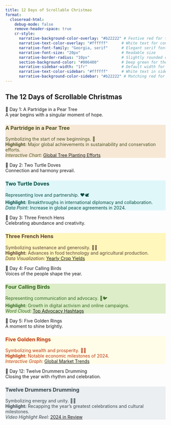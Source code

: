 ```yaml
---
title: 12 Days of Scrollable Christmas
format:
  closeread-html:
    debug-mode: false
    remove-header-space: true
    cr-style:
      narrative-background-color-overlay: "#b22222" # Festive red for the overlay background
      narrative-text-color-overlay: "#ffffff"      # White text for contrast
      narrative-font-family: "Georgia, serif"      # Elegant serif font
      narrative-font-size: "20px"                  # Readable size
      narrative-border-radius: "10px"              # Slightly rounded corners
      section-background-color: "#006400"          # Deep green for the section background
      narrative-sidebar-width: "1fr"               # Default width for sidebar
      narrative-text-color-sidebar: "#ffffff"      # White text in sidebar layouts
      narrative-background-color-sidebar: "#b22222" # Matching red for sidebar layouts
---
```


:::{.cr-section layout="overlay-center"}

## The 12 Days of Scrollable Christmas

:::{.trigger focus-on="day1-sticky"} 
🎵 Day 1: A Partridge in a Pear Tree  
A year begins with a singular moment of hope.
:::

:::{#day1-sticky .sticky style="background: #f7e8d6; color: #4b5320;"} 
### A Partridge in a Pear Tree
Symbolizing the start of new beginnings. 🌱  
**Highlight:** Major global achievements in sustainability and conservation efforts.  
*Interactive Chart:* [Global Tree Planting Efforts](#)
:::

:::{.trigger focus-on="day2-sticky"} 
🎵 Day 2: Two Turtle Doves  
Connection and harmony prevail.
:::

:::{#day2-sticky .sticky style="background: #e0f7fa; color: #004d40;"} 
### Two Turtle Doves
Representing love and partnership. ❤️🕊️  
**Highlight:** Breakthroughs in international diplomacy and collaboration.  
*Data Point:* Increase in global peace agreements in 2024.
:::

:::{.trigger focus-on="day3-sticky"} 
🎵 Day 3: Three French Hens  
Celebrating abundance and creativity.
:::

:::{#day3-sticky .sticky style="background: #fff7bc; color: #5d4037;"} 
### Three French Hens
Symbolizing sustenance and generosity. 🍗🥖  
**Highlight:** Advances in food technology and agricultural production.  
*Data Visualization:* [Yearly Crop Yields](#)
:::

:::{.trigger focus-on="day4-sticky"} 
🎵 Day 4: Four Calling Birds  
Voices of the people shape the year.
:::

:::{#day4-sticky .sticky style="background: #dcedc8; color: #33691e;"} 
### Four Calling Birds
Representing communication and advocacy. 📣🐦  
**Highlight:** Growth in digital activism and online campaigns.  
*Word Cloud:* [Top Advocacy Hashtags](#)
:::

:::{.trigger focus-on="day5-sticky"} 
🎵 Day 5: Five Golden Rings  
A moment to shine brightly.
:::

:::{#day5-sticky .sticky style="background: #fffde7; color: #bf360c;"} 
### Five Golden Rings
Symbolizing wealth and prosperity. 💍✨  
**Highlight:** Notable economic milestones of 2024.  
*Interactive Graph:* [Global Market Trends](#)
:::

<!-- Repeat similar structures for Days 6 through 12 -->

:::{.trigger focus-on="day12-sticky"} 
🎵 Day 12: Twelve Drummers Drumming  
Closing the year with rhythm and celebration.
:::

:::{#day12-sticky .sticky style="background: #eceff1; color: #37474f;"} 
### Twelve Drummers Drumming
Symbolizing energy and unity. 🥁🎉  
**Highlight:** Recapping the year’s greatest celebrations and cultural milestones.  
*Video Highlight Reel:* [2024 in Review](#)
:::
:::
